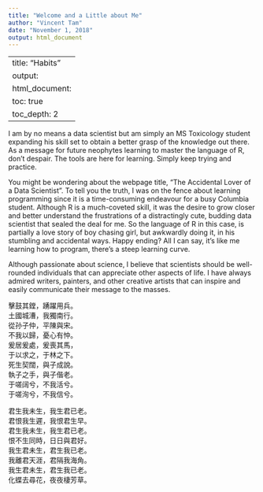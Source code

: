 ```yaml
---
title: "Welcome and a Little about Me"
author: "Vincent Tam"
date: "November 1, 2018"
output: html_document
---
```

---
title: "Habits"
output:
  html_document:
    toc: true
    toc_depth: 2
---
I am by no means a data scientist but am simply an MS Toxicology student expanding his skill set to obtain a better grasp of the knowledge out there. As a message for future neophytes learning to master the language of R, don't despair. The tools are here for learning. Simply keep trying and practice.  

You might be wondering about the webpage title, "The Accidental Lover of a Data Scientist". To tell you the truth, I was on the fence about learning programming since it is a time-consuming endeavour for a busy Columbia student. Although R is a much-coveted skill, it was the desire to grow closer and better understand the frustrations of a distractingly cute, budding data scientist that sealed the deal for me. So the language of R in this case, is partially a love story of boy chasing girl, but awkwardly doing it, in his stumbling and accidental ways. Happy ending? All I can say, it's like me learning how to program, there's a steep learning curve.  

Although passionate about science, I believe that scientists should be well-rounded individuals that can appreciate other aspects of life. I have always admired writers, painters, and other creative artists that can inspire and easily communicate their message to the masses. 

擊鼓其鏜，踴躍用兵。  
土國城漕，我獨南行。  
從孙子仲，平陳與宋。  
不我以歸，憂心有忡。  
爰居爰處，爰喪其馬，  
于以求之，于林之下。  
死生契闊，與子成說。  
執子之手，與子偕老。  
于嗟阔兮，不我活兮。  
于嗟洵兮，不我信兮。    



君生我未生，我生君已老。  
君恨我生遲，我恨君生早。  
君生我未生，我生君已老。  
恨不生同時，日日與君好。  
我生君未生，君生我已老。  
我離君天涯，君隔我海角。  
我生君未生，君生我已老。  
化蝶去尋花，夜夜棲芳草。